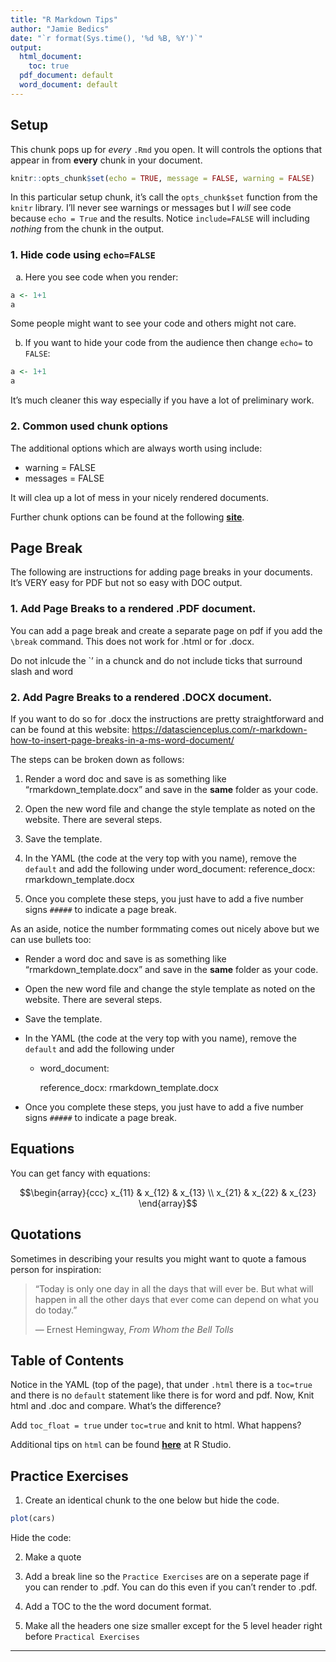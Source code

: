 ```yaml
---
title: "R Markdown Tips"
author: "Jamie Bedics"
date: "`r format(Sys.time(), '%d %B, %Y')`"
output:
  html_document:
    toc: true
  pdf_document: default
  word_document: default
---
```



## Setup

This chunk pops up for _every_ `.Rmd` you open.  It will controls the options that appear in from **every** chunk in your document.

```r
knitr::opts_chunk$set(echo = TRUE, message = FALSE, warning = FALSE)
```

In this particular setup chunk, it's call the `opts_chunk$set` function from the `knitr` library. I'll never see warnings or messages but I _will_ see code because `echo = True` and the results.  Notice `include=FALSE` will including _nothing_ from the chunk in the output.


### 1. Hide code using `echo=FALSE`

a. Here you see code when you render:
```r
a <- 1+1
a
```
Some people might want to see your code and others might not care.


b. If you want to hide your code from the audience then change `echo=` to `FALSE`: 
```r
a <- 1+1
a
```
It's much cleaner this way especially if you have a lot of preliminary work.  

### 2. Common used chunk options

The additional options which are always worth using include:

- warning = FALSE
- messages = FALSE


It will clea up a lot of mess in your nicely rendered documents. 


Further chunk options can be found at the following **[site](https://yihui.name/knitr/options)**.

\break

## Page Break

The following are instructions for adding page breaks in your documents.  It's VERY easy for PDF but not so easy with DOC output.

### 1. Add Page Breaks to a rendered .PDF document. 

You can add a page break and create a separate page on pdf if you add the `\break` command.  This does not work for .html or for .docx.

Do not inlcude the `\break' in a chunck and do not include ticks that surround slash and word

### 2. Add Pagre Breaks to a rendered .DOCX document.

If you want to do so for .docx the instructions are pretty straightforward and can be found at this website:
[https://datascienceplus.com/r-markdown-how-to-insert-page-breaks-in-a-ms-word-document/](https://datascienceplus.com/r-markdown-how-to-insert-page-breaks-in-a-ms-word-document/)

The steps can be broken down as follows:

1. Render a word doc and save is as something like "rmarkdown_template.docx" and save in the **same** folder as your code.

2. Open the new word file and change the style template as noted on the website.  There are several steps.

3. Save the template.

4. In the YAML  (the code at the very top with you name), remove the `default` and add the following under word_document: 
  reference_docx: rmarkdown_template.docx

5. Once you complete these steps, you just have to add a five number signs `#####` to indicate a page break.

As an aside, notice the number formmating comes out nicely above but we can use bullets too:

- Render a word doc and save is as something like "rmarkdown_template.docx" and save in the **same** folder as your code.

- Open the new word file and change the style template as noted on the website.  There are several steps.

- Save the template.

- In the YAML  (the code at the very top with you name), remove the `default` and add the following under     
    - word_document: 
        
        reference_docx: rmarkdown_template.docx

- Once you complete these steps, you just have to add a five number signs `#####` to indicate a page break.

\break

## Equations

You can get fancy with equations:

$$\begin{array}{ccc}
x_{11} & x_{12} & x_{13} \\
x_{21} & x_{22} & x_{23}
\end{array}$$

\break

## Quotations

Sometimes in describing your results you might want to quote a famous person for inspiration:

> "Today is only one day in all the days that will ever be. But what will happen in all the other days that ever come can depend on what you do today."
>
> --- Ernest Hemingway, _From Whom the Bell Tolls_

\break

## Table of Contents

Notice in the YAML (top of the page), that under `.html` there is a `toc=true` and there is no `default` statement like there is for word and pdf.  Now, Knit html and .doc and compare. What's the difference?

Add `toc_float = true` under `toc=true` and knit to html.  What happens?  

Additional tips on `html` can be found **[here](https://rmarkdown.rstudio.com/html_document_format)** at R Studio.

#####

\break

## Practice Exercises

1. Create an identical chunk to the one below but hide the code.
```r
plot(cars)
```

Hide the code:


2. Make a quote

3. Add a break line so the `Practice Exercises` are on a seperate page if you can render to .pdf. You can do this even if you can't render to .pdf.

4. Add a TOC to the the word document format.

5. Make all the headers one size smaller except for the 5 level header right before `Practical Exercises`



*****



